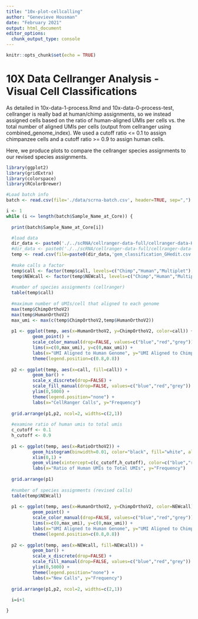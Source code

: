 ```yaml
---
title: "10x-plot-cellcalling"
author: "Genevieve Housman"
date: "February 2021"
output: html_document
editor_options: 
  chunk_output_type: console
---
```


```r
knitr::opts_chunk$set(echo = TRUE)
```

# 10X Data Cellranger Analysis - Visual Cell Classifications

As detailed in 10x-data-1-process.Rmd and 10x-data-0-process-test, cellranger is really bad at human/chimp assignments, so we instead assigned cells based on the ratio of human-aligned UMIs per cells vs. the total number of aligned UMIs per cells (output from cellranger using combined_genome_index). We used a cutoff ratio <= 0.1 to assign chimpanzee cells and a cutoff ratio >= 0.9 to assign human cells.

Here, we produce plots to compare the cellranger species assignments to our revised species assignments.

```r

library(ggplot2)
library(gridExtra)
library(colorspace)
library(RColorBrewer)

```

```r

#Load batch info
batch <- read.csv(file='./data/scrna-batch.csv', header=TRUE, sep=",")

```

```r

i <- 1
while (i <= length(batch$Sample_Name_at_Core)) {
  
  print(batch$Sample_Name_at_Core[i])

  #load data
  dir_data <- paste0('./../scRNA/cellranger-data-full/cellranger-data-HumanOrthoV2_and_ChimpOrthoV2/',batch$Sample_Name_at_Core[i],'/outs/analysis/')
  #dir_data <- paste0('./../scRNA/cellranger-data-full/cellranger-data-HumanOrthoV2_and_ChimpOrthoV2/GHO-3/outs/analysis/')
  temp <- read.csv(file=paste0(dir_data,'gem_classification_GHedit.csv'))
  
  #make calls a factor
  temp$call <- factor(temp$call, levels=c("Chimp","Human","Multiplet"), labels=c("Chimp","Human","Multiplet"))
  temp$NEWcall <- factor(temp$NEWcall, levels=c("Chimp","Human","Multiplet"), labels=c("Chimp","Human","Multiplet"))
  
  #number of species assignments (cellranger)
  table(temp$call)
  
  #maximum number of UMIs/cell that aligned to each genome
  max(temp$ChimpOrthoV2)
  max(temp$HumanOrthoV2)
  max_umi <- max(c(temp$ChimpOrthoV2,temp$HumanOrthoV2))
  
  p1 <- ggplot(temp, aes(x=HumanOrthoV2, y=ChimpOrthoV2, color=call)) +
          geom_point() +
          scale_color_manual(drop=FALSE, values=c("blue","red","grey")) +
          lims(x=c(0,max_umi), y=c(0,max_umi)) +
          labs(x="UMI Aligned to Human Genome", y="UMI Aligned to Chimp Genome", color="CellRanger Calls") +
          theme(legend.position=c(0.8,0.8))
  
  p2 <- ggplot(temp, aes(x=call, fill=call)) +
          geom_bar() +
          scale_x_discrete(drop=FALSE) +
          scale_fill_manual(drop=FALSE, values=c("blue","red","grey")) +
          ylim(0,5000) +
          theme(legend.position="none") +
          labs(x="CellRanger Calls", y="Frequency")
  
  grid.arrange(p1,p2, ncol=2, widths=c(2,1))
  
  #examine ratio of human umis to total umis
  c_cutoff <- 0.1
  h_cutoff <- 0.9
  
  p1 <- ggplot(temp, aes(x=RatioOrthoV2)) +
          geom_histogram(binwidth=0.01, color="black", fill="white", alpha=0.2) +
          xlim(0,1) +
          geom_vline(xintercept=c(c_cutoff,h_cutoff), color=c("blue","red")) +
          labs(x="Ratio of Human UMIs to Total UMIs", y="Frequency")
  
  grid.arrange(p1)
  
  #number of species assignments (revised calls)
  table(temp$NEWcall)
  
  p1 <- ggplot(temp, aes(x=HumanOrthoV2, y=ChimpOrthoV2, color=NEWcall)) +
          geom_point() +
          scale_color_manual(drop=FALSE, values=c("blue","red","grey")) +
          lims(x=c(0,max_umi), y=c(0,max_umi)) +
          labs(x="UMI Aligned to Human Genome", y="UMI Aligned to Chimp Genome", color="New Calls") +
          theme(legend.position=c(0.8,0.8))
  
  p2 <- ggplot(temp, aes(x=NEWcall, fill=NEWcall)) +
          geom_bar() +
          scale_x_discrete(drop=FALSE) +
          scale_fill_manual(drop=FALSE, values=c("blue","red","grey")) +
          ylim(0,5000) +
          theme(legend.position="none") +
          labs(x="New Calls", y="Frequency")
  
  grid.arrange(p1,p2, ncol=2, widths=c(2,1))
  
  i=i+1

}

```
